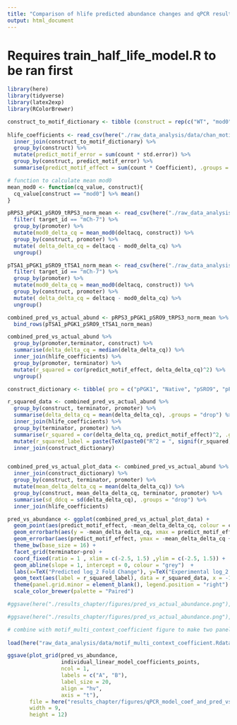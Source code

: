 ```yaml
---
title: "Comparison of hlife predicted abundance changes and qPCR results"
output: html_document
---
```

# Requires train_half_life_model.R to be ran first
```r
library(here)
library(tidyverse)
library(latex2exp)
library(RColorBrewer)

construct_to_motif_dictionary <- tibble (construct = rep(c("WT", "mod0", "modA", "modB", "modC", "modD", "modE"), times = 4), Motif = rep(c("ATATTC", "GTATACCTA","TGTAHMNTA","HWNCATTWY"), each = 7), count = c(0,0,0,2,0,0,0,0,0,0,0,2,0,0,0,0,1,0,0,0,1,0,0,0,0,0,2,2))
 
hlife_coefficients <- read_csv(here("./raw_data_analysis/data/chan_motif_coefficients_with_error.csv")) %>% 
  inner_join(construct_to_motif_dictionary) %>%
  group_by(construct) %>%
  mutate(predict_motif_error = sum(count * std.error)) %>%
  group_by(construct, predict_motif_error) %>%
  summarise(predict_motif_effect = sum(count * Coefficient), .groups = "drop")

# function to calculate mean mod0
mean_mod0 <- function(cq_value, construct){
  cq_value[construct == "mod0"] %>% mean()
}

pRPS3_pPGK1_pSRO9_tRPS3_norm_mean <- read_csv(here("./raw_data_analysis/data/norm_qpcr/motif_context_dependence/pRPS3_pPGK1_pSRO9_tRPS3_deltacq_platesnorm_summarise.csv")) %>%
  filter( target_id == "mCh-7") %>%
  group_by(promoter) %>%
  mutate(mod0_delta_cq = mean_mod0(deltacq, construct)) %>%
  group_by(construct, promoter) %>%
  mutate( delta_delta_cq = deltacq - mod0_delta_cq) %>%
  ungroup() 

pTSA1_pPGK1_pSRO9_tTSA1_norm_mean <- read_csv(here("./raw_data_analysis/data/norm_qpcr/motif_context_dependence/pTSA1_pPGK1_pSRO9_tTSA1_deltacq_platesnorm_summarise.csv")) %>%
  filter( target_id == "mCh-7") %>%
  group_by(promoter) %>%
  mutate(mod0_delta_cq = mean_mod0(deltacq, construct)) %>%
  group_by(construct, promoter) %>%
  mutate( delta_delta_cq = deltacq - mod0_delta_cq) %>%
  ungroup() 

combined_pred_vs_actual_abund <- pRPS3_pPGK1_pSRO9_tRPS3_norm_mean %>%
  bind_rows(pTSA1_pPGK1_pSRO9_tTSA1_norm_mean)

combined_pred_vs_actual_abund %>%
  group_by(promoter,terminator, construct) %>%
  summarise(delta_delta_cq = median(delta_delta_cq)) %>%
  inner_join(hlife_coefficients) %>%
  group_by(promoter, terminator) %>%
  mutate(r_squared = cor(predict_motif_effect, delta_delta_cq)^2) %>%
  ungroup()

```

```r
construct_dictionary <- tibble( pro = c("pPGK1", "Native", "pSRO9", "pPGK1", "Native", "pSRO9"), promoter = c("pPGK1", "pTSA1", "pSRO9", "pPGK1", "pRPS3", "pSRO9"))

r_squared_data <- combined_pred_vs_actual_abund %>% 
  group_by(construct, terminator, promoter) %>% 
  summarise(delta_delta_cq = mean(delta_delta_cq), .groups = "drop") %>%
  inner_join(hlife_coefficients) %>% 
  group_by(terminator, promoter) %>% 
  summarise(r_squared = cor(delta_delta_cq, predict_motif_effect)^2, .groups = "drop") %>%
  mutate(r_squared_label = paste(TeX(paste0("R^2 = ", signif(r_squared,digits = 3))))) %>% 
  inner_join(construct_dictionary)


combined_pred_vs_actual_plot_data <- combined_pred_vs_actual_abund %>%
  inner_join(construct_dictionary) %>% 
  group_by(construct, terminator, promoter) %>% 
  mutate(mean_delta_delta_cq = mean(delta_delta_cq)) %>% 
  group_by(construct, mean_delta_delta_cq, terminator, promoter) %>% 
  summarise(sd_ddcq = sd(delta_delta_cq), .groups = "drop") %>%
  inner_join(hlife_coefficients)

pred_vs_abundance <- ggplot(combined_pred_vs_actual_plot_data) + 
  geom_point(aes(predict_motif_effect, -mean_delta_delta_cq, colour = construct), show.legend = FALSE, size = 3) +
  geom_errorbarh(aes(y = -mean_delta_delta_cq, xmax = predict_motif_effect + predict_motif_error, xmin = predict_motif_effect - predict_motif_error, colour = construct), size = 1) +
  geom_errorbar(aes(predict_motif_effect, ymax = -mean_delta_delta_cq + sd_ddcq, ymin = -mean_delta_delta_cq - sd_ddcq, colour = construct), size = 1) +
  theme_bw(base_size = 16) +
  facet_grid(terminator~pro) +
  coord_fixed(ratio = 1 , xlim = c(-2.5, 1.5) ,ylim = c(-2.5, 1.5)) +
  geom_abline(slope = 1, intercept = 0, colour = "grey")  +
  labs(x=TeX("Predicted log_2 Fold Change"), y=TeX("Experimental log_2 Fold Change"), colour = "Construct") +
  geom_text(aes(label = r_squared_label), data = r_squared_data, x = -1.3, y= 0.7, parse = TRUE, size = 5) +
  theme(panel.grid.minor = element_blank(), legend.position = "right") +
  scale_color_brewer(palette = "Paired")

#ggsave(here("./results_chapter/figures/pred_vs_actual_abundance.png"), cowplot::plot_grid(pPGK1_tRPS3_pred_vs_actual, pPGK1_tTSA1_pred_vs_actual, pTSA1_tTSA1_pred_vs_actual, pRPS3_tRPS3_pred_vs_actual, pSRO9_tRPS3_pred_vs_actual, ncol = 1, labels = c("pPGK1- \n tRPS3", "pPGK1- \n tTSA1", "pTSA1- \n tTSA1", "pRPS3- \n tRPS3", "pSRO9- \n tRPS3"), label_x = -0.035), width = 7, height = 12)

#ggsave(here("./results_chapter/figures/pred_vs_actual_abundance.png"), pred_vs_abundance, width = 12, height = 9)

# combine with motif_multi_context_coefficient figure to make two panel image
   
load(here("raw_data_analysis/data/motif_multi_context_coefficient.Rdata"))

ggsave(plot_grid(pred_vs_abundance, 
                 individual_linear_model_coefficients_points, 
                 ncol = 1, 
                 labels = c("A", "B"),
                 label_size = 20,
                 align = "hv",
                 axis = "t"), 
       file = here("results_chapter/figures/qPCR_model_coef_and_pred_vs_exp_abund.png"), 
       width = 9, 
       height = 12)
```
